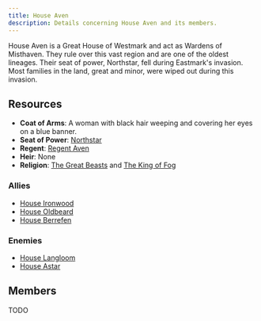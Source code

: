 ```yaml
---
title: House Aven
description: Details concerning House Aven and its members.
---
```


House Aven is a Great House of Westmark and act as Wardens of Misthaven. They rule over this vast region and are one of the oldest lineages. Their seat of power, Northstar, fell during Eastmark's invasion. Most families in the land, great and minor, were wiped out during this invasion.

## Resources
- **Coat of Arms**: A woman with black hair weeping and covering her eyes on a blue banner.
- **Seat of Power**: [Northstar](/seats-of-power/northstar)
- **Regent**: [Regent Aven](/regents/regent-aven)
- **Heir**: None
- **Religion**: [The Great Beasts](/setting/religion#the-great-beasts) and [The King of Fog](/setting/religion#the-king-of-fog)

### Allies
- [House Ironwood](/great-houses/house-ironwood)
- [House Oldbeard](/minor-houses/house-oldbeard)
- [House Berrefen](/minor-houses/house-berrefen)

### Enemies
- [House Langloom](/great-houses/house-langloom)
- [House Astar](/minor-houses/house-astar)

## Members
TODO